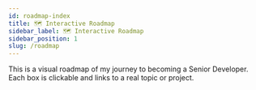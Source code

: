 ```yaml
---
id: roadmap-index
title: 🗺️ Interactive Roadmap
sidebar_label: 🗺️ Interactive Roadmap
sidebar_position: 1
slug: /roadmap
---
```


This is a visual roadmap of my journey to becoming a Senior Developer. Each box is clickable and links to a real topic or project.


<div style={{ height: '80vh', marginTop: 12 }}>
  <DynamicFlow data={roadmapData} />
</div>